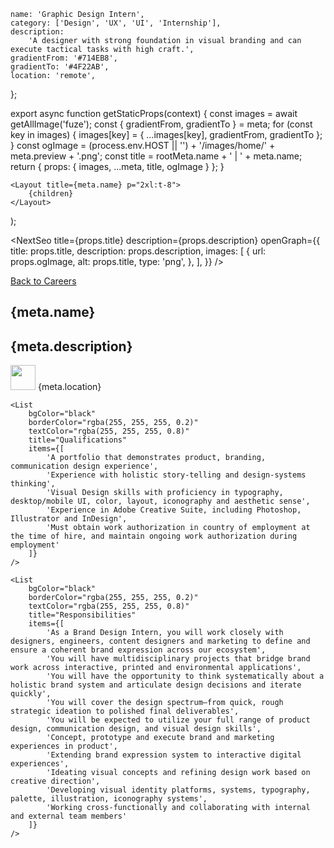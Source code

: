 
	name: 'Graphic Design Intern',
	category: ['Design', 'UX', 'UI', 'Internship'],
	description:
		'A designer with strong foundation in visual branding and can execute tactical tasks with high craft.',
	gradientFrom: '#714EB8',
	gradientTo: '#4F22AB',
	location: 'remote',
};

export async function getStaticProps(context) {
	const images = await getAllImage('fuze');
	const { gradientFrom, gradientTo } = meta;
	for (const key in images) {
		images[key] = { ...images[key], gradientFrom, gradientTo };
	}
	const ogImage =
		(process.env.HOST || '') + '/images/home/' + meta.preview + '.png';
	const title = rootMeta.name + ' | ' + meta.name;
	return { props: { images, ...meta, title, ogImage } };
}

	<Layout title={meta.name} p="2xl:t-8">
		{children}
	</Layout>
);

<NextSeo
	title={props.title}
	description={props.description}
	openGraph={{
		title: props.title,
		description: props.description,
		images: [
			{
				url: props.ogImage,
				alt: props.title,
				type: 'png',
			},
		],
	}}
/>

<section
	p="5 lg:x-22.5 lg:y-20"
	m="x-5 b-5 lg:x-10"
	grid="~ cols-12 gap-5"
	border="rounded-lg"
	bg="bg02"
	className="md-title"
>
	<div className="col-span-12 md:col-span-9 lg:col-span-9 mb-4">
		<a href="/careers/">Back to Careers</a>
	</div>
	<h1
		font="questrial leading-none"
		grid="col-span-12 md:col-span-9 lg:col-span-9"
		className="text-fs03 lg:text-6xl"
	>
		{meta.name}
	</h1>
	<h2 m="lg:b-2" grid="col-span-12" className="text-xl">
		{meta.description}
	</h2>
	<div className="col-span-12 md:col-span-9 lg:col-span-9">
		<span className="float-left">
			<img src="../images/careers/location_pin.gif" width="40px" />
		</span>
		<span className="float-left capitalize ml-2 mt-1.5">{meta.location}</span>
	</div>
</section>

<FullWidth>

    <List
    	bgColor="black"
    	borderColor="rgba(255, 255, 255, 0.2)"
    	textColor="rgba(255, 255, 255, 0.8)"
    	title="Qualifications"
    	items={[
    		'A portfolio that demonstrates product, branding, communication design experience',
    		'Experience with holistic story-telling and design-systems thinking',
    		'Visual Design skills with proficiency in typography, desktop/mobile UI, color, layout, iconography and aesthetic sense',
    		'Experience in Adobe Creative Suite, including Photoshop, Illustrator and InDesign',
    		'Must obtain work authorization in country of employment at the time of hire, and maintain ongoing work authorization during employment'
    	]}
    />

    <List
    	bgColor="black"
    	borderColor="rgba(255, 255, 255, 0.2)"
    	textColor="rgba(255, 255, 255, 0.8)"
    	title="Responsibilities"
    	items={[
    		'As a Brand Design Intern, you will work closely with designers, engineers, content designers and marketing to define and ensure a coherent brand expression across our ecosystem',
    		'You will have multidisciplinary projects that bridge brand work across interactive, printed and environmental applications',
    		'You will have the opportunity to think systematically about a holistic brand system and articulate design decisions and iterate quickly',
    		'You will cover the design spectrum–from quick, rough strategic ideation to polished final deliverables',
    		'You will be expected to utilize your full range of product design, communication design, and visual design skills',
    		'Concept, prototype and execute brand and marketing experiences in product',
    		'Extending brand expression system to interactive digital experiences',
    		'Ideating visual concepts and refining design work based on creative direction',
    		'Developing visual identity platforms, systems, typography, palette, illustration, iconography systems',
    		'Working cross-functionally and collaborating with internal and external team members'
    	]}
    />

</FullWidth>
